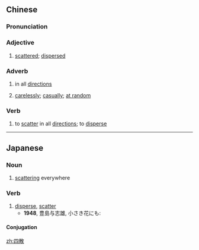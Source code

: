 ==Chinese==
{{zh-forms}}

===Pronunciation===
{{zh-pron
|m=sìsàn
|c=sei3 saan3
|h=pfs=si-san
|mn=sì-sòaⁿ
|mn-t=si3 suan3
|cat=v,adv,a
}}

===Adjective===
{{zh-adj}}

# [[scattered]]; [[dispersed]]

===Adverb===
{{zh-verb}}

# in all [[direction]]s
# {{lb|zh|Min Nan}} [[carelessly]]; [[casually]]; [[at random]]

===Verb===
{{zh-verb}}

# {{lb|zh|literary}} to [[scatter]] in all [[direction]]s; to [[disperse]]

----

==Japanese==
{{ja-kanjitab|し|さん|yomi=on}}

===Noun===
{{ja-noun|しさん}}

# [[scattering]] everywhere

===Verb===
{{ja-verb-suru|しさん}}

# [[disperse]], [[scatter]]
#* '''1948''', 豊島与志雄, 小さき花にも:
#*: {{ja-usex|一群れずつ、ぱっぱっと'''四散'''して、どこかへ行ってしまったのであろう。|ひと むれ ずつ、 ぱっぱっと '''しさん''' して、 どこ か へ いって しまった の で あろう。|They fluttered away one flock at a time and '''scattered''' to who knows where.}}

====Conjugation====
{{ja-suru|しさん}}

[[zh:四散]]